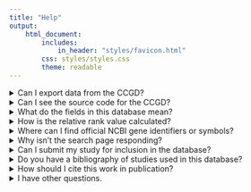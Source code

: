 ```yaml
---
title: "Help"
output:
    html_document:
        includes:
            in_header: "styles/favicon.html"
        css: styles/styles.css
        theme: readable
---
```


<details>
  <summary>Can I export data from the CCGD?</summary>

Absolutely. The whole table can be downloaded on the search page or directly at the link below. Alternatively, filtering using the inputs on the search page allows for retrieval a modified export file.

* Click <a href="table_app/ccgd_export.csv" download>here</a> for a csv file of the full data set.

</details>

<details>
  <summary>Can I see the source code for the CCGD?</summary>

Yes.

</details>

<details>
  <summary>What do the fields in this database mean?</summary>

#### Mouse Gene Symbol

Official NCBI gene symbol identifying the candidate cancer gene. Official symbols are assigned by the MGI group and maintained by the Jackson Labs. The complete set of gene symbols can be downloaded from the MGI ftp site. If the study reported the gene using an unofficial symbol/alias, the gene name was converted to the MGI official gene symbol.

#### Mouse Gene ID

The official NCBI Entrez GeneID identifying the mouse candidate cancer gene.

#### Human Gene Symbol

Official NCBI gene symbol identifying the orthologous human candidate cancer gene.

#### Human Gene ID

Official NCBI Entrez GeneID identifying the orthologous human candidate cancer gene.

#### Homologene

Official NCBI HomologeneID identifying the candidate cancer gene

#### CIS Address

Mouse genome coordinates for the CIS in the format: chromosome:start address - end address. All genome coordinates have been mapped to the most current genome build (see About page). If coordinates were originally published using an earlier genome build, the coordinates have been converted using the UCSC utility LiftOver. If the candidate cancer gene was identified using a gene-centric statistical analysis, and no CIS genome coordinates were reported, the start and end genome coordinates are based on the start and end coordinates of the gene. If the CIS was identified using a method that identifies a peak location, then this location will be designated as both the start and end location of the CIS region.

#### Study

Citation for the study reporting the forward genetic screen. First author, year, and number (if multiple studies were published by the same author in the same year).

#### Cancer Type

Cancer type is the tissue of origin of the cancer as reported by the study. These cancers originated in mice and there is not always a one-to-one correlation with human disease.

#### Relative Rank

Relative rank is a letter grade (A, B, C or D) based on the relative rank of the CIS in the study. Rank is generally based on the number of insertions in a given CIS or the p-value assigned to the CIS. The letter grades are as follows: A = Top 10%, B = 11 to 25%, C = 26 to 50% and D = Bottom 50%. For example, if a study identified 100 CISs, the first 10, based on the study's method of ranking, will get an A. CISs identified in screens that did not include insertion numbers or p-values are denoted as Not Ranked.

#### Predicted Effect

The predicted effect is either Gain, Loss, or Not Determined. Predicted effect is based on what is reported in the study. Different studies may use different methods for predicting effects, and some studies make no predictions regarding gain or loss of function.

#### Rat, Drosophila, Zebrafish, and Yeast Gene IDs and Gene Symbols

The official NCBI gene symbols and Entrez IDs for the orthologous mouse gene. Homology determination is based on the NCBI Homologene database.

#### Total Studies

The number of screens in the CCGD database that have identified this gene as a candidate cancer gene.

#### COSMIC Mutation

Yes indicates there is a reported somatic mutation in this gene in the COSMIC database. No indicates there are no mutations reported in COSMIC.

#### CGC

Yes indicates the gene is listed on the Sanger Institute's Cancer Gene Census. No indicates the gene is not listed.

</details>

<details>
  <summary>How is the relative rank value calculated?</summary>

Relative rank is a letter grade (A, B, C or D) based on the relative rank of the CIS in the study. Rank is generally based on the number of insertions in a given CIS or the p-value assigned to the CIS. The letter grades are as follows: A = Top 10%, B = 11 to 25%, C = 26 to 50% and D = Bottom 50%. For example, if a study identified 100 CISs, the first 10, based on the study's method of ranking, will get an A. CISs identified in screens that did not include insertion numbers or p-values are denoted as Not Ranked.

</details>

<details>
  <summary>Where can I find official NCBI gene identifiers or symbols?</summary>

See the [NCBI Genome](http://www.ncbi.nlm.nih.gov/genome?db=genome) site and the [NCBI HomoloGene](http://www.ncbi.nlm.nih.gov/homologene) site.

</details>

<details>
  <summary>Why isn't the search page responding?</summary>

This application is made with a server-side processing library which allows for queries that outstrip the size of our current data set. If you have submitted a query and some aspect of the app is not responding, it is likely an issue on our end that we would like to know about. Please contact us at ccgd@umn.edu.

</details>

<details>
  <summary>Can I submit my study for inclusion in the database?</summary>

Yes!

Send your information and publication citation to ccgd@umn.edu. We will be happy to add your study to the database.

</details>

<details>
  <summary>Do you have a bibliography of studies used in this database?</summary>

A list of all publications referenced in the content of this database and a description of their relevant findings are below.

* Click <a href="refs/ccgd_refs.bib" download>here</a> for a full bibliography of these references in bibtex format.

In addition, there is a description of the relevant findings for each study on the references [page](http://hst-ccgd-prd-web.oit.umn.edu/references.html).

</details>

<details>
  <summary>How should I cite this work in publication?</summary>

Please use the following when citing the CCGD:

Kenneth L. Abbott, Erik T. Nyre, Juan Abrahante, Yen-Yi Ho, Rachel Isaksson Vogel, Timothy K. Starr, The Candidate Cancer Gene Database: a database of cancer driver genes from forward genetic screens in mice, Nucleic Acids Research, Volume 43, Issue D1, 28 January 2015, Pages D844–D848, https://doi.org/10.1093/nar/gku770

* Click <a href="refs/ccgd_paper.bib" download>here</a> for the citation in bibtex format.

</details>

<details>
  <summary>I have other questions.</summary>

Please feel free to contact us at ccgd@umn.edu.

</details>

